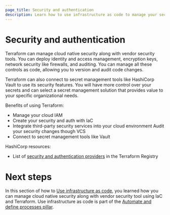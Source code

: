 ```yaml
---
page_title: Security and authentication
description: Learn how to use infrastructure as code to manage your security and authentication.
---
```


# Security and authentication

Terraform can manage cloud native security along with vendor security tools. You can deploy identity and access management, encryption keys, network security like firewalls, and auditing. You can manage all these controls as code, allowing you to version and audit code changes. 

Terraform can also connect to secret management tools like HashiCorp Vault to use its security features. You will have more control over your secrets and can select a secret management solution that provides value to your specific organizational needs.

Benefits of using Terraform:
- Manage your cloud IAM
- Create your security and auth with IaC
- Integrate third-party security services into your cloud environment
Audit your security changes though VCS
- Connect to secret management tools like Vault

HashiCorp resources:
- List of [security and authentication providers](https://registry.terraform.io/browse/providers?category=security-authentication) in the Terraform Registry

# Next steps

In this section of how to [Use infrastructure as code](/well-architected-framework/automate-and-define-processes/use-infrastructure-as-code/overview), you learned how you can manage cloud native security along with vendor security tool using IaC and Terraform. Use infrastructure as code is part of the [Automate and define processes pillar](/well-architected-framework/automate-and-define-processes/introduction).